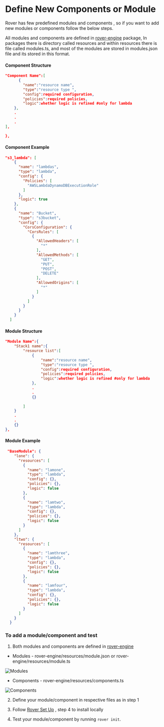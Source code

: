 # Define New Components or Module


Rover has few predefined modules and components , so if you want to add new modules or components follow the below steps.


All modules and components are defined in   [rover-engine](https://github.com/antstackio/rover-engine) package, 
In packages there is directory called resources and within resources there is file called modules.ts,
and most of the modules are stored in modules.json file and its stored in this format.

#### Component Structure
```JSON
"Component Name":[
      {
        "name":"resource name",
        "type":"resource type ",
        "config":required configuration,
        "policies":required policies,
        "logic":whether logic is refined #only for lambda
    },
    .
    .
    .
],
                
},
```
#### Component Example
```JSON
"s3_lambda": [
    {
      "name": "lambdas",
      "type": "lambda",
      "config": {
        "Policies": [
          "AWSLambdaDynamoDBExecutionRole"
        ]
      },
      "logic": true
    },
    {
      "name": "Bucket",
      "type": "s3bucket",
      "config": {
        "CorsConfiguration": {
          "CorsRules": [
            {
              "AllowedHeaders": [
                "*"
              ],
              "AllowedMethods": [
                "GET",
                "PUT",
                "POST",
                "DELETE"
              ],
              "AllowedOrigins": [
                "*"
              ]
            }
          ]
        }
      }
    }
  ]
```

#### Module Structure
```JSON
"Module Name":{
    "Stack1 name":{
        "resource list":[
            {
                "name":"resource name",
                "type":"resource type ",
                "config":required configuration,
                "policies":required policies,
                "logic":whether logic is refined #only for lambda
            },
            .
            .
            {}
            
        ]
    }
    .
    .
    {}
},
```
#### Module Example
```JSON
 "BaseModule": {
    "lone": {
      "resources": [
        {
          "name": "lamone",
          "type": "lambda",
          "config": {},
          "policies": {},
          "logic": false
        },
        {
          "name": "lamtwo",
          "type": "lambda",
          "config": {},
          "policies": {},
          "logic": false
        }
      ]
    },
    "ltwo": {
      "resources": [
        {
          "name": "lamthree",
          "type": "lambda",
          "config": {},
          "policies": {},
          "logic": false
        },
        {
          "name": "lamfour",
          "type": "lambda",
          "config": {},
          "policies": {},
          "logic": false
        }
      ]
    }
  }
```
### To add a module/component  and test

1. Both modules and components are defined in [rover-engine](https://github.com/antstackio/rover-engine)

 * Modules - rover-engine/resources/module.json or rover-engine/resources/module.ts

 ![Modules](../.././assets/modules.png)

 * Components - rover-engine/resources/components.ts

 ![Components](../.././assets/component.png)


2. Define  your module/component in respective files as in step 1

3. Follow [Rover Set Up](Rover%20Set%20Up.mdx) , step 4 to install locally

4. Test your module/component  by running `rover init`.
